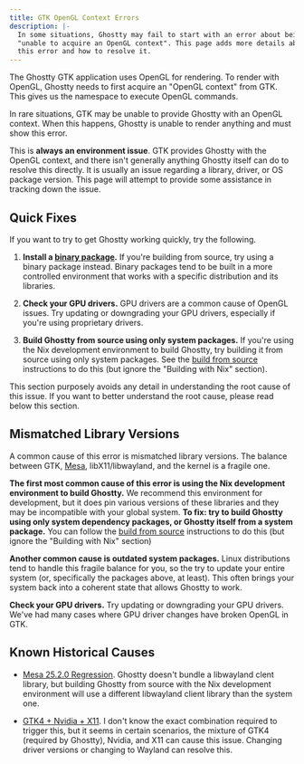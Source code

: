 ```yaml
---
title: GTK OpenGL Context Errors
description: |-
  In some situations, Ghostty may fail to start with an error about being
  "unable to acquire an OpenGL context". This page adds more details about
  this error and how to resolve it.
---
```


The Ghostty GTK application uses OpenGL for rendering. To render with
OpenGL, Ghostty needs to first acquire an "OpenGL context" from GTK. This
gives us the namespace to execute OpenGL commands.

In rare situations, GTK may be unable to provide Ghostty with an OpenGL
context. When this happens, Ghostty is unable to render anything and must
show this error.

This is **always an environment issue**. GTK provides Ghostty with the OpenGL
context, and there isn't generally anything Ghostty itself can do to resolve
this directly. It is usually an issue regarding a library, driver, or OS
package version. This page will attempt to provide some assistance in
tracking down the issue.

## Quick Fixes

If you want to try to get Ghostty working quickly, try the following.

1. **Install a [binary package](/docs/install/binary).** If you're building
   from source, try using a binary package instead. Binary packages tend
   to be built in a more controlled environment that works with a specific
   distribution and its libraries.

2. **Check your GPU drivers.** GPU drivers are a common cause of OpenGL
   issues. Try updating or downgrading your GPU drivers, especially if
   you're using proprietary drivers.

3. **Build Ghostty from source using only system packages.** If you're using
   the Nix development environment to build Ghostty, try building it
   from source using only system packages. See the
   [build from source](/docs/install/build) instructions to do this
   (but ignore the "Building with Nix" section).

<Important>
  This section purposely avoids any detail in understanding the root cause of
  this issue. If you want to better understand the root cause, please read below
  this section.
</Important>

## Mismatched Library Versions

A common cause of this error is mismatched library versions. The balance
between GTK, [Mesa](https://mesa3d.org/), libX11/libwayland, and the kernel is
a fragile one.

**The first most common cause of this error is using the Nix development
environment to build Ghostty.** We recommend this environment for development,
but it does pin various versions of these libraries and they may be
incompatible with your global system. **To fix: try to build Ghostty using
only system dependency packages, or Ghostty itself from a system package.**
You can follow the [build from source](/docs/install/build) instructions
to do this (but ignore the "Building with Nix" section)

**Another common cause is outdated system packages.**
Linux distributions tend to handle this fragile balance for you, so the
try to update your entire system (or, specifically the
packages above, at least). This often brings your system back into a
coherent state that allows Ghostty to work.

**Check your GPU drivers.** Try updating or downgrading your GPU drivers.
We've had many cases where GPU driver changes have broken OpenGL in GTK.

## Known Historical Causes

- [Mesa 25.2.0 Regression](https://gitlab.freedesktop.org/mesa/mesa/-/issues/13719).
  Ghostty doesn't bundle a libwayland clent library, but building Ghostty
  from source with the Nix development environment will use a different
  libwayland client library than the system one.

- [GTK4 + Nvidia + X11](https://gitlab.gnome.org/GNOME/gtk/-/issues/4950).
  I don't know the exact combination required to trigger this, but it seems
  in certain scenarios, the mixture of GTK4 (required by Ghostty), Nvidia,
  and X11 can cause this issue. Changing driver versions or changing to
  Wayland can resolve this.
